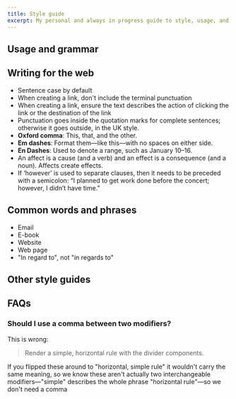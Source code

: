 ```yaml
---
title: Style guide
excerpt: My personal and always in progress guide to style, usage, and grammar for writing on the web.
---
```


## Usage and grammar

## Writing for the web

- Sentence case by default
- When creating a link, don't include the terminal punctuation
- When creating a link, ensure the text describes the action of clicking the link or the destination of the link
- Punctuation goes inside the quotation marks for complete sentences; otherwise it goes outside, in the UK style.
- **Oxford comma**: This, that, and the other.
- **Em dashes**: Format them—like this—with no spaces on either side.
- **En Dashes**: Used to denote a range, such as January 10–16.
- An affect is a cause (and a verb) and an effect is a consequence (and a noun). Affects create effects.
- If ‘however’ is used to separate clauses, then it needs to be preceded with a semicolon: “I planned to get work done before the concert; however, I didn’t have time.”

## Common words and phrases

- Email
- E-book
- Website
- Web page
- "In regard to", not "in regards to"

## Other style guides

## FAQs

### Should I use a comma between two modifiers? 

This is wrong:

> Render a simple, horizontal rule with the divider components.

If you flipped these around to "horizontal, simple rule" it wouldn't carry the same meaning, so we know these aren't actually two interchangeable modifiers—"simple" describes the whole phrase "horizontal rule"—so we don't need a comma